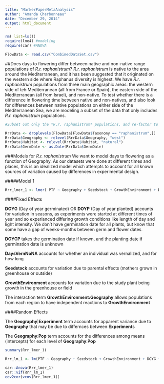 ```yaml
---
title: "MarkerPaperMetaAnalysis"
author: "Amanda Charbonneau"
date: "December 29, 2014"
output: html_document
---
```


```r

rm( list=ls())
require(lme4) #modeling
require(car) #ANOVA

FlowData <- read.csv("CombinedDataSet.csv")

```
##Does days to flowering differ between native and non-native range populations of *R.r. raphanistrum*?
*R.r. raphanistrum* is native to the area around the Mediterranean, and it has been suggested that it originated on the western side where Raphanus diversity is highest. We have *R.r. raphanistrum* populations from three main geographic areas: the western side of teh Mediterranean (all from France or Spain), the eastern side of the Mediterranean (all from Israel), and non-native. To test whether there is a difference in flowering time between native and non-natives, and also look for differences between native populations on either side of the Mediterranean Sea, we are modeling a subset of the data that only includes *R.r. raphanistrum* populations. 
```r
#Subset out only the *R.r. raphanistrum* populations, and re-factor to make the western populations the base.

RrrData <- droplevels(FlowData[FlowData$Taxonomy == "raphanistrum",])
RrrData$Geography <- relevel(RrrData$Geography, "west")
RrrData$Habitat <- relevel(RrrData$Habitat, "natural")
RrrData$GermDate <- as.Date(RrrData$GermDate)

```

###Models for *R.r. raphanistrum*
We want to model days to flowering as a function of Geography. As our datasets were done at different times and places, this is an idealized model which attempts to account for all known sources of variation caused by differences in experimental design.

#####Model 1
```r
Rrr_lmer_1 <- lmer( PTF ~ Geography + Seedstock + GrowthEnvironment + DOYG + Habitat + GrowthEnvironment:Geography +  DaysVernNoNA +  (1 + Geography|Experiment) + (1|Geography:Pop), data=RrrData  )

```
####Fixed Effects

**DOYG** (Day of year germinated) OR **DOYP** (Day of year planted) accounts for variation in seasons, as experiments were started at different times of year and so experianced differing growth conditions like length of day and light intensity. We don't have germination date for all plants, but know that some have a gap of weeks-months between germ and flower dates.

**DOYGP** takes the germination date if known, and the planting date if germination date is unknown

**DaysVernNoNA** accounts for whether an individual was vernalized, and for how long

**Seedstock** accounts for variation due to parental effects (mothers grown in greenhouse or outside)

**GrowthEnvironment** accounts for variation due to the study plant being growth in the greenhouse or field

The interaction term **GrowthEnvironment:Geography** allows populations from each region to have independent reactions to **GrowthEnvironment**

####Random Effects

The **Geography**|**Experiment** term accounts for apparent variance due to **Geography** that may be due to differnces between **Experiment**s

The **Geography**:**Pop** term accounts for the differences among means (intercepts) for each level of **Geography**:**Pop**
 
```r
summary(Rrr_lmer_1)
```



```r
Rrr_lm_1 <- lm(PTF ~ Geography + Seedstock + GrowthEnvironment + DOYG + Habitat + GrowthEnvironment:Geography +  DaysVernNoNA,  data=RrrData)

```


```r

car::Anova(Rrr_lmer_1)
car::vif(Rrr_lm_1)
cov2cor(vcov(Rrr_lmer_1))
```

